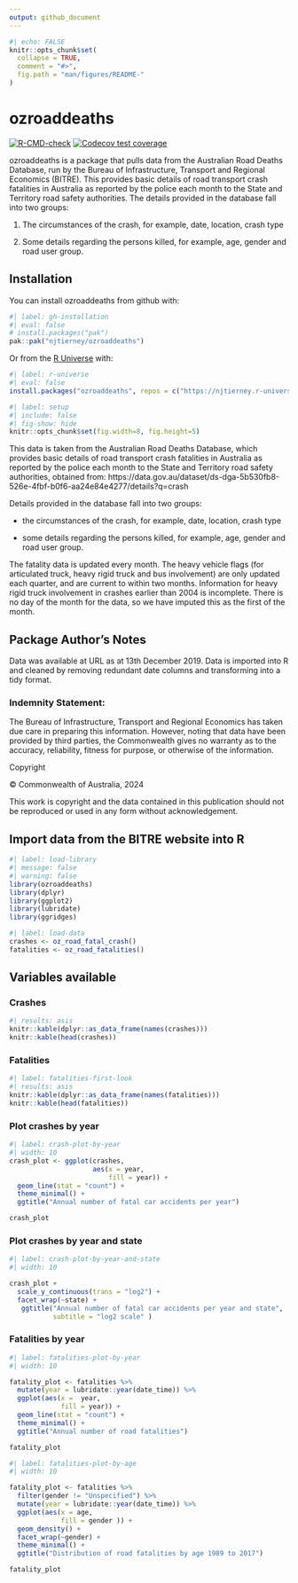 ```yaml
---
output: github_document
---
```


<!-- README.md is generated from README.Rmd. Please edit that file -->

```r
#| echo: FALSE
knitr::opts_chunk$set(
  collapse = TRUE,
  comment = "#>",
  fig.path = "man/figures/README-"
)
```


# ozroaddeaths 

 <!-- badges: start -->
  [![R-CMD-check](https://github.com/njtierney/ozroaddeaths/actions/workflows/R-CMD-check.yaml/badge.svg)](https://github.com/njtierney/ozroaddeaths/actions/workflows/R-CMD-check.yaml)
[![Codecov test coverage](https://codecov.io/gh/njtierney/ozroaddeaths/graph/badge.svg)](https://app.codecov.io/gh/njtierney/ozroaddeaths)
  <!-- badges: end -->

ozroaddeaths is a package that pulls data from the Australian Road 
Deaths Database, run by the Bureau of Infrastructure, Transport and Regional
Economics (BITRE). This provides basic details of road transport crash
fatalities in Australia as reported by the police each month to the State
and Territory road safety authorities. The details provided in the
database fall into two groups: 

1. The circumstances of the crash, for example, date, location, crash type

2. Some details regarding the persons killed, for example, age, gender and road user group.

## Installation

You can install ozroaddeaths from github with:

```r
#| label: gh-installation
#| eval: false
# install.packages("pak")
pak::pak("njtierney/ozroaddeaths")
```

Or from the [R Universe](https://r-universe.dev/) with:

```r
#| label: r-universe
#| eval: false
install.packages("ozroaddeaths", repos = c("https://njtierney.r-universe.dev", "https://cloud.r-project.org"))
```



```r
#| label: setup
#| include: false
#| fig-show: hide
knitr::opts_chunk$set(fig.width=8, fig.height=5) 
```


This data is taken from the Australian Road Deaths Database, which provides basic details of road transport crash fatalities in Australia as reported by the police each month to the State and Territory road safety authorities, obtained from: 
https://data.gov.au/dataset/ds-dga-5b530fb8-526e-4fbf-b0f6-aa24e84e4277/details?q=crash

Details provided in the database fall into two groups:

* the circumstances of the crash, for example, date, location, crash type

* some details regarding the persons killed, for example, age, gender and road user group.

The fatality data is updated every month. The heavy vehicle flags (for articulated truck, heavy rigid truck and bus involvement) are only updated each quarter, and are current to within two months. Information for heavy rigid truck involvement in crashes earlier than 2004 is incomplete.
There is no day of the month for the data, so we have imputed this as the first of the month. 

## Package Author's Notes

Data was available at URL as at 13th December 2019. Data is imported into R and cleaned by removing redundant date columns and transforming into a tidy format.

### Indemnity Statement:

The Bureau of Infrastructure, Transport and Regional Economics has taken due care in preparing this information. However, noting that data have been provided by third parties, the Commonwealth gives no warranty as to the accuracy, reliability, fitness for purpose, or otherwise of the information.

Copyright

© Commonwealth of Australia, 2024

This work is copyright and the data contained in this publication should not be reproduced or used in any form without acknowledgement.

## Import data from the BITRE website into R

```r
#| label: load-library
#| message: false
#| warning: false
library(ozroaddeaths)
library(dplyr)
library(ggplot2)
library(lubridate)
library(ggridges)
```

```r
#| label: load-data
crashes <- oz_road_fatal_crash() 
fatalities <- oz_road_fatalities()

```

## Variables available

### Crashes

```r
#| results: asis
knitr::kable(dplyr::as_data_frame(names(crashes)))
knitr::kable(head(crashes))
```

### Fatalities

```r
#| label: fatalities-first-look
#| results: asis
knitr::kable(dplyr::as_data_frame(names(fatalities)))
knitr::kable(head(fatalities))
```

### Plot crashes by year

```r
#| label: crash-plot-by-year
#| width: 10
crash_plot <- ggplot(crashes,
                     aes(x = year,
                         fill = year)) +
  geom_line(stat = "count") +
  theme_minimal() +
  ggtitle("Annual number of fatal car accidents per year")

crash_plot

```


### Plot crashes by year and state

```r
#| label: crash-plot-by-year-and-state
#| width: 10

crash_plot +
  scale_y_continuous(trans = "log2") +
  facet_wrap(~state) +
   ggtitle("Annual number of fatal car accidents per year and state",
           subtitle = "log2 scale" )

```

### Fatalities by year

```r
#| label: fatalities-plot-by-year
#| width: 10

fatality_plot <- fatalities %>%
  mutate(year = lubridate::year(date_time)) %>%
  ggplot(aes(x =  year, 
             fill = year)) +
  geom_line(stat = "count") +
  theme_minimal() +
  ggtitle("Annual number of road fatalities")

fatality_plot

```

```r
#| label: fatalities-plot-by-age
#| width: 10

fatality_plot <- fatalities %>%
  filter(gender != "Unspecified") %>%
  mutate(year = lubridate::year(date_time)) %>%
  ggplot(aes(x = age, 
             fill = gender )) +
  geom_density() +
  facet_wrap(~gender) +
  theme_minimal() +
  ggtitle("Distribution of road fatalities by age 1989 to 2017")

fatality_plot

```




